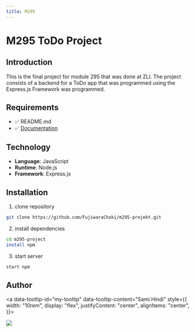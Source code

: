 ```yaml
---
title: M295
---
```



# M295 ToDo Project

## Introduction

This is the final project for module 295 that was done at ZLI.
The project consists of a backend for a ToDo app that was programmed using the Express.js
Framework was programmed.

## Requirements

- ✅ README.md
- ✅ [Documentation](https://m295.samihindi.com)

## Technology

- **Language**: JavaScript
- **Runtime**: Node.js
- **Framework**: Express.js

## Installation

1. clone repository
```bash copy
git clone https://github.com/FujiwaraChoki/m295-projekt.git
```
2. install dependencies
```bash copy
cd m295-project
install npm
```
3. start server
```bash copy
start npm
```

## Author

<Tooltip id="my-tooltip" />

<a data-tooltip-id="my-tooltip" data-tooltip-content="Sami Hindi" style={{
      width: "10rem",
      display: "flex",
      justifyContent: "center",
      alignItems: "center",
  }}>
  <div class="avatar" style={{
    marginTop: "10px"
  }}>
      <img src='https://i.imgur.com/L211JsQ.jpg' style={{
          borderRadius: "50%",
      }} />
  </div>
</a>
